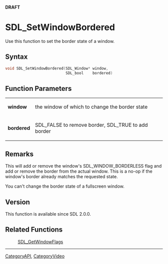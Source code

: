 <span color="red">'''DRAFT'''</span>


<!-- #*^*^*^*^*See http://wiki.libsdl.org/moin.cgi/SGFunctions for details on editing this page*^*^*^*^* -->


= SDL_SetWindowBordered =
Use this function to set the border state of a window.




== Syntax ==
<syntaxhighlight lang='c++'>
void SDL_SetWindowBordered(SDL_Window* window,
                           SDL_bool    bordered)
</syntaxhighlight>


== Function Parameters ==
{|
|'''window'''
|the window of which to change the border state
|-
|'''bordered'''
|SDL_FALSE to remove border, SDL_TRUE to add border
|}



== Remarks ==
This will add or remove the window's SDL_WINDOW_BORDERLESS flag and add or remove the border from the actual window. This is a no-op if the window's border already matches the requested state.

You can't change the border state of a fullscreen window.

== Version ==
This function is available since SDL 2.0.0.

== Related Functions ==
:[[SDL_GetWindowFlags]]

----
[[CategoryAPI]], [[CategoryVideo]]
<!-- #See the Style Guide for instructions on editing the footer. -->
